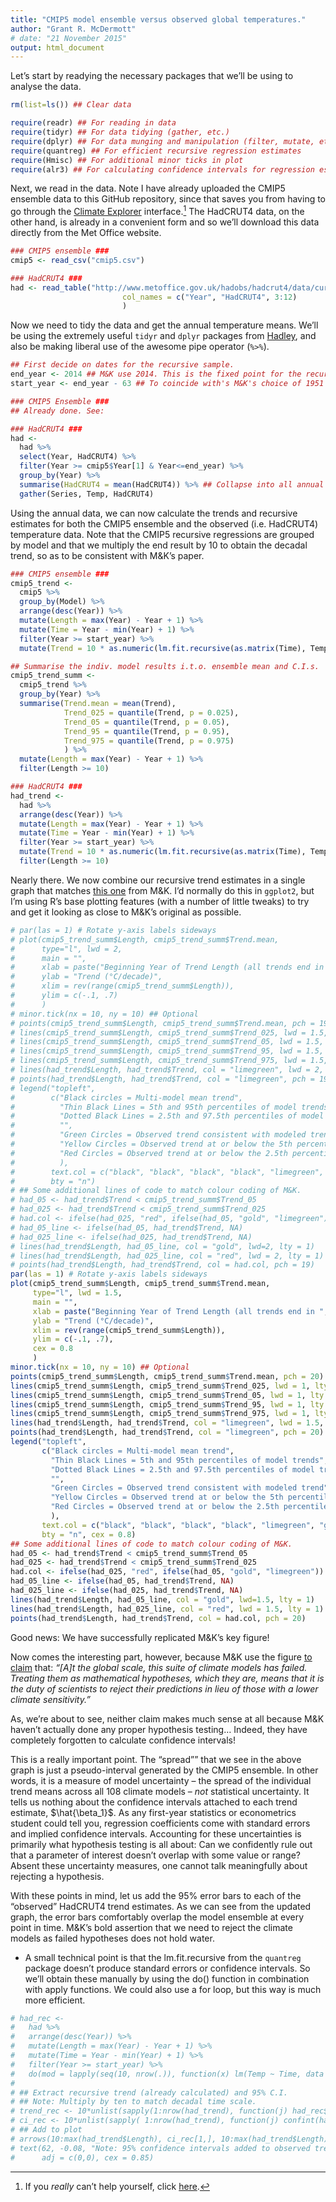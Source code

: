 ```yaml
---
title: "CMIP5 model ensemble versus observed global temperatures."
author: "Grant R. McDermott"
# date: "21 November 2015"
output: html_document
---
```


Let's start by readying the necessary packages that we'll be using to analyse the data.


```r
rm(list=ls()) ## Clear data

require(readr) ## For reading in data
require(tidyr) ## For data tidying (gather, etc.)
require(dplyr) ## For data munging and manipulation (filter, mutate, etc.)
require(quantreg) ## For efficient recursive regression estimates
require(Hmisc) ## For additional minor ticks in plot
require(alr3) ## For calculating confidence intervals for regression estimates
```

Next, we read in the data. Note I have already uploaded the CMIP5 ensemble data to this GitHub repository, since that saves you from having to go through the [Climate Explorer](http://climexp.knmi.nl/) interface.[^1] The HadCRUT4 data, on the other hand, is already in a convenient form and so we'll download this data directly from the Met Office website. 

```r
### CMIP5 ensemble ###
cmip5 <- read_csv("cmip5.csv")

### HadCRUT4 ###          
had <- read_table("http://www.metoffice.gov.uk/hadobs/hadcrut4/data/current/time_series/HadCRUT.4.4.0.0.annual_ns_avg.txt",
                         col_names = c("Year", "HadCRUT4", 3:12)
                         )
```

Now we need to tidy the data and get the annual temperature means. We'll be using the extremely useful `tidyr` and `dplyr` packages from [Hadley](http://had.co.nz/), and also be making liberal use of the awesome pipe operator (`%>%`).

```r
## First decide on dates for the recursive sample.
end_year <- 2014 ## M&K use 2014. This is the fixed point for the recursive estimates.
start_year <- end_year - 63 ## To coincide with's M&K's choice of 1951 when using 2014 as an end date.

### CMIP5 Ensemble ###
## Already done. See: 

### HadCRUT4 ###
had <- 
  had %>%
  select(Year, HadCRUT4) %>%
  filter(Year >= cmip5$Year[1] & Year<=end_year) %>%
  group_by(Year) %>%
  summarise(HadCRUT4 = mean(HadCRUT4)) %>% ## Collapse into all annual averages
  gather(Series, Temp, HadCRUT4)
```

Using the annual data, we can now calculate the trends and recursive estimates for both the CMIP5 ensemble and the observed (i.e. HadCRUT4) temperature data. Note that the CMIP5 recursive regressions are grouped by model and that we multiply the end result by 10 to obtain the decadal trend, so as to be consistent with M&K's paper.

```r
### CMIP5 ensemble ###
cmip5_trend <- 
  cmip5 %>%
  group_by(Model) %>% 
  arrange(desc(Year)) %>%
  mutate(Length = max(Year) - Year + 1) %>% 
  mutate(Time = Year - min(Year) + 1) %>% 
  filter(Year >= start_year) %>%
  mutate(Trend = 10 * as.numeric(lm.fit.recursive(as.matrix(Time), Temp, int = T)[2, ]))

## Summarise the indiv. model results i.t.o. ensemble mean and C.I.s.
cmip5_trend_summ <- 
  cmip5_trend %>% 
  group_by(Year) %>%
  summarise(Trend.mean = mean(Trend),
            Trend_025 = quantile(Trend, p = 0.025),
            Trend_05 = quantile(Trend, p = 0.05),
            Trend_95 = quantile(Trend, p = 0.95),
            Trend_975 = quantile(Trend, p = 0.975)
            ) %>%
  mutate(Length = max(Year) - Year + 1) %>%
  filter(Length >= 10)

### HadCRUT4 ###
had_trend <- 
  had %>%
  arrange(desc(Year)) %>%
  mutate(Length = max(Year) - Year + 1) %>% 
  mutate(Time = Year - min(Year) + 1) %>% 
  filter(Year >= start_year) %>%
  mutate(Trend = 10 * as.numeric(lm.fit.recursive(as.matrix(Time), Temp, int = T)[2, ]) ) %>%
  filter(Length >= 10)
```

Nearly there. We now combine our recursive trend estimates in a single graph that matches [this one](http://object.cato.org/sites/cato.org/files/wp-content/uploads/gsr_12_18_14_fig2.png) from M&K. I'd normally do this in `ggplot2`, but I'm using R's base plotting features (with a number of little tweaks) to try and get it looking as close to M&K's original as possible.

```r
# par(las = 1) # Rotate y-axis labels sideways
# plot(cmip5_trend_summ$Length, cmip5_trend_summ$Trend.mean,
#      type="l", lwd = 2,
#      main = "", 
#      xlab = paste("Beginning Year of Trend Length (all trends end in ", end_year, ")", sep = ""),
#      ylab = "Trend (°C/decade)",
#      xlim = rev(range(cmip5_trend_summ$Length)),
#      ylim = c(-.1, .7)
#      )
# minor.tick(nx = 10, ny = 10) ## Optional
# points(cmip5_trend_summ$Length, cmip5_trend_summ$Trend.mean, pch = 19)
# lines(cmip5_trend_summ$Length, cmip5_trend_summ$Trend_025, lwd = 1.5, lty = 3)
# lines(cmip5_trend_summ$Length, cmip5_trend_summ$Trend_05, lwd = 1.5, lty = 1)
# lines(cmip5_trend_summ$Length, cmip5_trend_summ$Trend_95, lwd = 1.5, lty = 1)
# lines(cmip5_trend_summ$Length, cmip5_trend_summ$Trend_975, lwd = 1.5, lty = 3)
# lines(had_trend$Length, had_trend$Trend, col = "limegreen", lwd = 2, lty = 1)
# points(had_trend$Length, had_trend$Trend, col = "limegreen", pch = 19)
# legend("topleft", 
#        c("Black circles = Multi-model mean trend", 
#          "Thin Black Lines = 5th and 95th percentiles of model trends", 
#          "Dotted Black Lines = 2.5th and 97.5th percentiles of model trends",
#          "", 
#          "Green Circles = Observed trend consistent with modeled trend", 
#          "Yellow Circles = Observed trend at or below the 5th percentile of modeled trends", 
#          "Red Circles = Observed trend at or below the 2.5th percentile of modeled trends"
#          ), 
#        text.col = c("black", "black", "black", "black", "limegreen", "gold", "red"),
#        bty = "n")
# ## Some additional lines of code to match colour coding of M&K.
# had_05 <- had_trend$Trend < cmip5_trend_summ$Trend_05
# had_025 <- had_trend$Trend < cmip5_trend_summ$Trend_025
# had.col <- ifelse(had_025, "red", ifelse(had_05, "gold", "limegreen"))
# had_05_line <- ifelse(had_05, had_trend$Trend, NA)
# had_025_line <- ifelse(had_025, had_trend$Trend, NA)
# lines(had_trend$Length, had_05_line, col = "gold", lwd=2, lty = 1)
# lines(had_trend$Length, had_025_line, col = "red", lwd = 2, lty = 1)
# points(had_trend$Length, had_trend$Trend, col = had.col, pch = 19)
par(las = 1) # Rotate y-axis labels sideways
plot(cmip5_trend_summ$Length, cmip5_trend_summ$Trend.mean,
     type="l", lwd = 1.5,
     main = "", 
     xlab = paste("Beginning Year of Trend Length (all trends end in ", end_year, ")", sep = ""),
     ylab = "Trend (°C/decade)",
     xlim = rev(range(cmip5_trend_summ$Length)),
     ylim = c(-.1, .7),
     cex = 0.8
     )
minor.tick(nx = 10, ny = 10) ## Optional
points(cmip5_trend_summ$Length, cmip5_trend_summ$Trend.mean, pch = 20)
lines(cmip5_trend_summ$Length, cmip5_trend_summ$Trend_025, lwd = 1, lty = 3)
lines(cmip5_trend_summ$Length, cmip5_trend_summ$Trend_05, lwd = 1, lty = 1)
lines(cmip5_trend_summ$Length, cmip5_trend_summ$Trend_95, lwd = 1, lty = 1)
lines(cmip5_trend_summ$Length, cmip5_trend_summ$Trend_975, lwd = 1, lty = 3)
lines(had_trend$Length, had_trend$Trend, col = "limegreen", lwd = 1.5, lty = 1)
points(had_trend$Length, had_trend$Trend, col = "limegreen", pch = 20)
legend("topleft", 
       c("Black circles = Multi-model mean trend", 
         "Thin Black Lines = 5th and 95th percentiles of model trends", 
         "Dotted Black Lines = 2.5th and 97.5th percentiles of model trends",
         "", 
         "Green Circles = Observed trend consistent with modeled trend", 
         "Yellow Circles = Observed trend at or below the 5th percentile of modeled trends", 
         "Red Circles = Observed trend at or below the 2.5th percentile of modeled trends"
         ), 
       text.col = c("black", "black", "black", "black", "limegreen", "gold", "red"),
       bty = "n", cex = 0.8)
## Some additional lines of code to match colour coding of M&K.
had_05 <- had_trend$Trend < cmip5_trend_summ$Trend_05
had_025 <- had_trend$Trend < cmip5_trend_summ$Trend_025
had.col <- ifelse(had_025, "red", ifelse(had_05, "gold", "limegreen"))
had_05_line <- ifelse(had_05, had_trend$Trend, NA)
had_025_line <- ifelse(had_025, had_trend$Trend, NA)
lines(had_trend$Length, had_05_line, col = "gold", lwd=1.5, lty = 1)
lines(had_trend$Length, had_025_line, col = "red", lwd = 1.5, lty = 1)
points(had_trend$Length, had_trend$Trend, col = had.col, pch = 20)
```

Good news: We have successfully replicated M&K's key figure! 

Now comes the interesting part, however, because M&K use the figure [to claim](http://www.cato.org/blog/agu-2014-quantifying-lack-consistency-between-climate-model-projections-observations-evolution) that: *"[A]t the global scale, this suite of climate models has failed. Treating them as mathematical hypotheses, which they are, means that it is the duty of scientists to reject their predictions in lieu of those with a lower climate sensitivity."* 

As, we're about to see, neither claim makes much sense at all because M&K haven't actually done any proper hypothesis testing... Indeed, they have completely forgotten to calculate confidence intervals!

This is a really important point. The "spread"" that we see in the above graph is just a pseudo-interval generated by the CMIP5 ensemble. In other words, it is a measure of model uncertainty -- the spread of the individual trend means across all 108 climate models -- *not* statistical uncertainty. It tells us nothing about the confidence intervals attached to each trend estimate, $\hat{\beta_1}$. As any first-year statistics or econometrics student could tell you, regression coefficients come with standard errors and implied confidence intervals. Accounting for these uncertainties is primarily what hypothesis testing is all about: Can we confidently rule out that a parameter of interest doesn't overlap with some value or range? Absent these uncertainty measures, one cannot talk meaningfully about rejecting a hypothesis. 

With these points in mind, let us add the 95% error bars to each of the "observed" HadCRUT4 trend estimates. As we can see from the updated graph, the error bars comfortably overlap the model ensemble at every point in time. M&K's bold assertion that we need to reject the climate models as failed hypotheses does not hold water.

* A small technical point is that the lm.fit.recursive from the `quantreg` package doesn't produce standard errors or confidence intervals. So we'll obtain these manually by using the do() function in combination with apply functions. We could also use a for loop, but this way is much more efficient.


```r
# had_rec <- 
#   had %>%
#   arrange(desc(Year)) %>%
#   mutate(Length = max(Year) - Year + 1) %>% 
#   mutate(Time = Year - min(Year) + 1) %>%
#   filter(Year >= start_year) %>%
#   do(mod = lapply(seq(10, nrow(.)), function(x) lm(Temp ~ Time, data = .[1:x, ])))
#   
# ## Extract recursive trend (already calculated) and 95% C.I.
# ## Note: Multiply by ten to match decadal time scale.
# trend_rec <- 10*unlist(sapply(1:nrow(had_trend), function(j) had_rec$mod[[1]][[j]]$coefficients["Time"])) ## Not needed
# ci_rec <- 10*unlist(sapply( 1:nrow(had_trend), function(j) confint(had_rec$mod[[1]][[j]], level = .95)["Time",]))
# ## Add to plot
# arrows(10:max(had_trend$Length), ci_rec[1,], 10:max(had_trend$Length), ci_rec[2, ], length = 0.05, angle = 90, code=3)
# text(62, -0.08, "Note: 95% confidence intervals added to observed trends.",
#      adj = c(0,0), cex = 0.85)
```

[^1]: If you *really* can't help yourself, click [here](http://climexp.knmi.nl/selectfield_cmip5.cgi?id=someone@somewhere#surface).